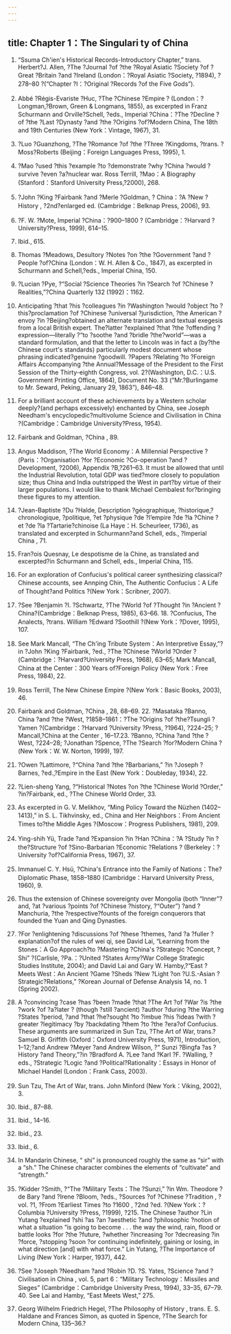 ```yaml
---
---
---
```

title: Chapter 1：The Singulari ty of China
---



1. “Ssuma Ch'ien's Historical Records-Introductory Chapter,” trans. Herbert?J. Allen, ?The ?Journal ?of ?the ?Royal Asiatic ?Society ?of ?Great ?Britain ?and ?Ireland (London：?Royal Asiatic ?Society, ?1894), ?278–80 ?(“Chapter ?I：?Original ?Records ?of the Five Gods”).

2. Abbé ?Régis-Evariste ?Huc, ?The ?Chinese ?Empire ? (London：?Longman,?Brown, Green & Longmans, 1855), as excerpted in Franz Schurmann and Orville?Schell, ?eds., Imperial ?China：?The ?Decline ?of ?the ?Last ?Dynasty ?and ?the ?Origins ?of?Modern China, The 18th and 19th Centuries (New York：Vintage, 1967), 31.

3. ?Luo ?Guanzhong, ?The ?Romance ?of ?the ?Three ?Kingdoms, ?trans. ?Moss?Roberts (Beijing：Foreign Languages Press, 1995), 1.

4. ?Mao ?used ?this ?example ?to ?demonstrate ?why ?China ?would ?survive ?even ?a?nuclear war. Ross Terrill, ?Mao：A Biography (Stanford：Stanford University Press,?2000), 268.

5. ?John ?King ?Fairbank ?and ?Merle ?Goldman, ? China：?A ?New ?History , ?2nd?enlarged ed. (Cambridge：Belknap Press, 2006), 93.

6. ?F. W. ?Mote, Imperial ?China：?900–1800 ? (Cambridge：?Harvard ?University?Press, 1999), 614–15.

7. Ibid., 615.

8. Thomas ?Meadows, Desultory ?Notes ?on ?the ?Government ?and ?People ?of?China (London：W. H. Allen & Co., 1847), as excerpted in Schurmann and Schell,?eds., Imperial China, 150.

9. ?Lucian ?Pye, ?“Social ?Science Theories ?in ?Search ?of ?Chinese ?Realities,”?China Quarterly 132 (1992)：1162.

10. Anticipating ?that ?his ?colleagues ?in ?Washington ?would ?object ?to ?this?proclamation ?of ?Chinese ?universal ?jurisdiction, ?the American ?envoy ?in ?Beijing?obtained an alternate translation and textual exegesis from a local British expert. The?latter ?explained ?that ?the ?offending ?expression—literally ?“to ?soothe ?and ?bridle ?the?world”—was a standard formulation, and that the letter to Lincoln was in fact a (by?the Chinese court's standards) particularly modest document whose phrasing indicated?genuine ?goodwill. ?Papers ?Relating ?to ?Foreign Affairs Accompanying ?the Annual?Message of the President to the First Session of the Thirty-eighth Congress, vol. 2?(Washington, D.C.：U.S. Government Printing Office, 1864), Document No. 33 (“Mr.?Burlingame to Mr. Seward, Peking, January 29, 1863”), 846–48.

11. For a brilliant account of these achievements by a Western scholar deeply?(and perhaps excessively) enchanted by China, see Joseph Needham's encyclopedic?multivolume Science and Civilisation in China ?(Cambridge：Cambridge University?Press, 1954).

12. Fairbank and Goldman, ?China , 89.

13. Angus Maddison, ?The World Economy：A Millennial Perspective ?(Paris：?Organisation ?for ?Economic ?Co-operation ?and ?Development, ?2006), Appendix ?B,?261–63. It must be allowed that until the Industrial Revolution, total GDP was tied?more closely to population size; thus China and India outstripped the West in part?by virtue of their larger populations. I would like to thank Michael Cembalest for?bringing these figures to my attention.

14. ?Jean-Baptiste ?Du ?Halde, Description ?géographique, ?historique,?chronologique, ?politique, ?et ?physique ?de ?l’empire ?de ?la ?Chine ?et ?de ?la ?Tartarie?chinoise (La Haye：H. Scheurleer, 1736), as translated and excerpted in Schurmann?and Schell, eds., ?Imperial China , 71.

15. Fran?ois Quesnay, Le despotisme de la Chine, as translated and excerpted?in Schurmann and Schell, eds., Imperial China, 115.

16. For an exploration of Confucius's political career synthesizing classical?Chinese accounts, see Annping Chin, The Authentic Confucius：A Life of Thought?and Politics ?(New York：Scribner, 2007).

17. ?See ?Benjamin ?I. ?Schwartz, ?The ?World ?of ?Thought ?in ?Ancient ?China?(Cambridge：Belknap Press, 1985), 63–66. 18. ?Confucius, The Analects, ?trans. William ?Edward ?Soothill ?(New York：?Dover, 1995), 107.

19. See Mark Mancall, “The Ch'ing Tribute System：An Interpretive Essay,”?in ?John ?King ?Fairbank, ?ed., ?The ?Chinese ?World ?Order ?(Cambridge：?Harvard?University Press, 1968), 63–65; Mark Mancall, China at the Center：300 Years of?Foreign Policy (New York：Free Press, 1984), 22.

20. Ross Terrill, The New Chinese Empire ?(New York：Basic Books, 2003), 46.

21. Fairbank and Goldman, ?China , 28, 68–69. 22. ?Masataka ?Banno, China ?and ?the ?West, ?1858–1861：?The ?Origins ?of ?the?Tsungli ?Yamen ?(Cambridge：?Harvard ?University ?Press, ?1964), ?224–25; ?Mancall,?China at the Center , 16–17.23. ?Banno, ?China ?and ?the ?West, ?224–28; ?Jonathan ?Spence, ?The ?Search ?for?Modern China ?(New York：W. W. Norton, 1999), 197.

24. ?Owen ?Lattimore, ?“China ?and ?the ?Barbarians,” ?in ?Joseph ?Barnes, ?ed.,?Empire in the East (New York：Doubleday, 1934), 22.

25. ?Lien-sheng Yang, ?“Historical ?Notes ?on ?the ?Chinese World ?Order,” ?in?Fairbank, ed., ?The Chinese World Order, 33.

26. As excerpted in G. V. Melikhov, “Ming Policy Toward the Nüzhen (1402–1413),” in S. L. Tikhvinsky, ed., China and Her Neighbors：From Ancient Times to?the Middle Ages ?(Moscow：Progress Publishers, 1981), 209.

27. Ying-shih Yü, Trade ?and ?Expansion ?in ?Han ?China：?A ?Study ?in ?the?Structure ?of ?Sino-Barbarian ?Economic ?Relations ? (Berkeley：?University ?of?California Press, 1967), 37.

28. Immanuel C. Y. Hsü, ?China's Entrance into the Family of Nations：The?Diplomatic Phase, 1858–1880 (Cambridge：Harvard University Press, 1960), 9.

29. Thus the extension of Chinese sovereignty over Mongolia (both “Inner”?and, ?at ?various ?points ?of ?Chinese ?history, ?“Outer”) ?and ?Manchuria, ?the ?respective?founts of the foreign conquerors that founded the Yuan and Qing Dynasties.

30. ?For ?enlightening ?discussions ?of ?these ?themes, ?and ?a ?fuller ?explanation?of the rules of wei qi, see David Lai, “Learning from the Stones：A Go Approach?to ?Mastering ?China's ?Strategic ?Concept, ?Shi” ?(Carlisle, ?Pa.：?United ?States Army?War College Strategic Studies Institute, 2004); and David Lai and Gary W. Hamby,?“East ?Meets West：An Ancient ?Game ?Sheds ?New ?Light ?on ?U.S.-Asian ?Strategic?Relations,” ?Korean Journal of Defense Analysis 14, no. 1 (Spring 2002).

31. A ?convincing ?case ?has ?been ?made ?that ?The Art ?of ?War ?is ?the ?work ?of ?a?later ? (though ?still ?ancient) ?author ?during ?the Warring ?States ?period, ?and ?that ?he?sought ?to ?imbue ?his ?ideas ?with ?greater ?legitimacy ?by ?backdating ?them ?to ?the ?era?of Confucius. These arguments are summarized in Sun Tzu, ?The Art of War, trans.?Samuel B. Griffith (Oxford：Oxford University Press, 1971), Introduction, 1–12;?and Andrew ?Meyer ?and Andrew Wilson, ?“ Sunzi ?Bingfa ?as ?History ?and Theory,”?in ?Bradford A. ?Lee ?and ?Karl ?F. ?Walling, ?eds., ?Strategic ?Logic ?and ?Political?Rationality：Essays in Honor of Michael Handel (London：Frank Cass, 2003).

32. Sun Tzu, The Art of War, trans. John Minford (New York：Viking, 2002), 3.

33. Ibid., 87–88.

34. Ibid., 14–16.

35. Ibid., 23.

36. Ibid., 6.

37. In Mandarin Chinese, “ shi” is pronounced roughly the same as “sir” with a “sh.” The Chinese character combines the elements of “cultivate” and “strength.”

38. ?Kidder ?Smith, ?“The ?Military Texts：The ?Sunzi,” ?in Wm. Theodore ?de Bary ?and ?Irene ?Bloom, ?eds., ?Sources ?of ?Chinese ?Tradition , ?vol. ?1, ?From ?Earliest Times ?to ?1600 , ?2nd ?ed. ?(New York：?Columbia ?University ?Press, ?1999), ?215. The Chinese ?author ?Lin Yutang ?explained ?shi ?as ?an ?aesthetic ?and ?philosophic ?notion of what a situation “is going to become . . . the way the wind, rain, flood or battle looks ?for ?the ?future, ?whether ?increasing ?or ?decreasing ?in ?force, ?stopping ?soon ?or continuing indefinitely, gaining or losing, in what direction [and] with what force.” Lin Yutang, ?The Importance of Living (New York：Harper, 1937), 442.

39. ?See ?Joseph ?Needham ?and ?Robin ?D. ?S. Yates, ?Science ?and ?Civilisation in China , vol. 5, part 6：“Military Technology：Missiles and Sieges” (Cambridge：Cambridge University Press, 1994), 33–35, 67–79. 40. See Lai and Hamby, “East Meets West,” 275.

41. Georg Wilhelm Friedrich Hegel, ?The Philosophy of History , trans. E. S. Haldane and Frances Simon, as quoted in Spence, ?The Search for Modern China, 135–36.?
